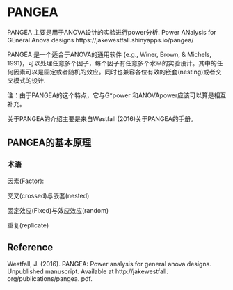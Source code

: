 # PANGEA

PANGEA 主要是用于ANOVA设计的实验进行power分析.
Power ANalysis for GEneral Anova designs
https://jakewestfall.shinyapps.io/pangea/

PANGEA 是一个适合于ANOVA的通用软件 (e.g., Winer, Brown, & Michels, 1991)，可以处理任意多个因子，每个因子有任意多个水平的实验设计。其中的任何因素可以是固定或者随机的效应。同时也兼容各位有效的嵌套(nesting)或者交叉模式的设计.

注：由于PANGEA的这个特点，它与G*power 和ANOVApower应该可以算是相互补充。

关于PANGEA的介绍主要是来自Westfall (2016)关于PANGEA的手册。

## PANGEA的基本原理
### 术语
因素(Factor):

交叉(crossed)与嵌套(nested)

固定效应(Fixed)与效应效应(random)

重复(replicate)


## Reference
Westfall, J. (2016). PANGEA: Power analysis for general anova designs. Unpublished manuscript. Available at http://jakewestfall. org/publications/pangea. pdf. 
